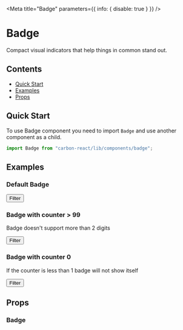 

<Meta title="Badge" parameters={{ info: { disable: true } }} />

# Badge

Compact visual indicators that help things in common stand out.

## Contents

- [Quick Start](#quick-start)
- [Examples](#examples)
- [Props](#props)

## Quick Start

To use Badge component you need to import `Badge` and use another component as a child.

```javascript
import Badge from "carbon-react/lib/components/badge";
```

## Examples

### Default Badge

<Canvas>
  <Story name="default">
    <div style={{ margin: "40px" }}>
      <Badge counter={9}>
        <Button style={{ marginRight: 0 }} buttonType="tertiary">
          Filter
        </Button>
      </Badge>
    </div>
  </Story>
</Canvas>

### Badge with counter > 99

Badge doesn't support more than 2 digits

<Canvas>
  <Story name="with 3 digits">
    <div style={{ margin: "40px" }}>
      <Badge counter={130}>
        <Button style={{ marginRight: 0 }} buttonType="tertiary">
          Filter
        </Button>
      </Badge>
    </div>
  </Story>
</Canvas>

### Badge with counter 0

If the counter is less than 1 badge will not show itself

<Canvas>
  <Story name="with counter 0">
    <div style={{ margin: "40px" }}>
      <Badge counter={0}>
        <Button buttonType="tertiary">Filter</Button>
      </Badge>
    </div>
  </Story>
</Canvas>

## Props

### Badge

<ArgsTable of={Badge} />
